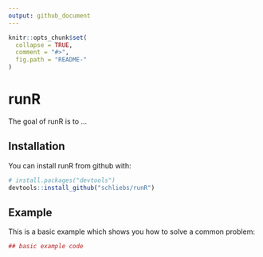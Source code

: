 ```yaml
---
output: github_document
---
```


<!-- README.md is generated from README.Rmd. Please edit that file -->

```r
knitr::opts_chunk$set(
  collapse = TRUE,
  comment = "#>",
  fig.path = "README-"
)
```

# runR

The goal of runR is to ...

## Installation

You can install runR from github with:

```r
# install.packages("devtools")
devtools::install_github("schliebs/runR")
```

## Example

This is a basic example which shows you how to solve a common problem:

```r
## basic example code
```
